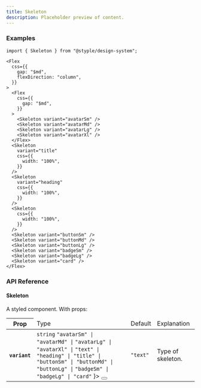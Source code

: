 ```yaml
---
title: Skeleton
description: Placeholder preview of content.
---
```


### Examples

<Preview>
  <Flex
    css={{
      gap: "$md",
      flexDirection: "column",
    }}
  >
    <Flex
      css={{
        gap: "$md",
      }}
    >
      <Skeleton variant="avatarSm" />
      <Skeleton variant="avatarMd" />
      <Skeleton variant="avatarLg" />
      <Skeleton variant="avatarXl" />
    </Flex>
    <Skeleton
      variant="title"
      css={{
        width: "100%",
      }}
    />
    <Skeleton
      variant="heading"
      css={{
        width: "100%",
      }}
    />
    <Skeleton
      css={{
        width: "100%",
      }}
    />
    <Skeleton variant="buttonSm" />
    <Skeleton variant="buttonMd" />
    <Skeleton variant="buttonLg" />
    <Skeleton variant="badgeSm" />
    <Skeleton variant="badgeLg" />
    <Skeleton variant="card" />
  </Flex>
</Preview>

```tsx outline=true
import { Skeleton } from "@styple/design-system";

<Flex
  css={{
    gap: "$md",
    flexDirection: "column",
  }}
>
  <Flex
    css={{
      gap: "$md",
    }}
  >
    <Skeleton variant="avatarSm" />
    <Skeleton variant="avatarMd" />
    <Skeleton variant="avatarLg" />
    <Skeleton variant="avatarXl" />
  </Flex>
  <Skeleton
    variant="title"
    css={{
      width: "100%",
    }}
  />
  <Skeleton
    variant="heading"
    css={{
      width: "100%",
    }}
  />
  <Skeleton
    css={{
      width: "100%",
    }}
  />
  <Skeleton variant="buttonSm" />
  <Skeleton variant="buttonMd" />
  <Skeleton variant="buttonLg" />
  <Skeleton variant="badgeSm" />
  <Skeleton variant="badgeLg" />
  <Skeleton variant="card" />
</Flex>
```

### API Reference

#### Skeleton

A styled component. With props:

<Table>
  <Thead>
    <Tr>
      <Th>Prop</Th>
      <Td>Type</Td>
      <Td>Default</Td>
      <Td>Explanation</Td>
    </Tr>
  </Thead>
  <Tbody>
    <Tr>
      <Th>
        <Code>variant</Code>
      </Th>
      <Td>
        <Code color="normal">string</Code>
        <Popover content={
          <Flex css={{
            flexDirection: "column"
          }}>
            <Code color="normal">"avatarSm" | "avatarMd" |</Code>
            <Code color="normal">"avatarLg" | "avatarXl" |</Code>
            <Code color="normal">"text" | "heading" | "title" |</Code>
            <Code color="normal">"buttonSm" | "buttonMd" | "buttonLg" |</Code>
            <Code color="normal">"badgeSm" | "badgeLg" | "card"</Code>
          </Flex>
        }>
          <Button highlight size="circle" aria-label="Expanded prop type toggle" css={{
            size: "24px",
            p: 0,
            ml: "$xs",
            lineHeight: 0
          }}><Info size={16} style={{ verticalAlign: "middle" }} /></Button>
        </Popover>
      </Td>
      <Td><Code color="normal">"text"</Code></Td>
      <Td><Text>Type of skeleton.</Text></Td>
    </Tr>
  </Tbody>
</Table>